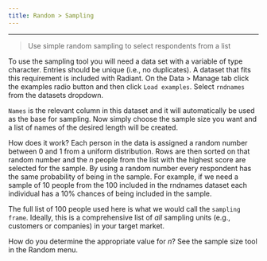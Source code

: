 ```yaml
---
title: Random > Sampling
---
```


***

> Use simple random sampling to select respondents from a list

To use the sampling tool you will need a data set with a variable of type character. Entries should be unique (i.e., no duplicates). A dataset that fits this requirement is included with Radiant. On the Data > Manage tab click the examples radio button and then click `Load examples`. Select `rndnames` from the datasets dropdown.

`Names` is the relevant column in this dataset and it will automatically be used as the base for sampling. Now simply choose the sample size you want and a list of names of the desired length will be created.

How does it work? Each person in the data is assigned a random number between 0 and 1 from a uniform distribution. Rows are then sorted on that random number and the $n$ people from the list with the highest score are selected for the sample. By using a random number every respondent has the same probability of being in the sample. For example, if we need a sample of 10 people from the 100 included in the rndnames dataset each individual has a 10\% chances of being included in the sample.

The full list of 100 people used here is what we would call the `sampling frame`. Ideally, this is a comprehensive list of _all_ sampling units (e.g., customers or companies) in your target market.

How do you determine the appropriate value for $n$? See the sample size tool in the Random menu.

